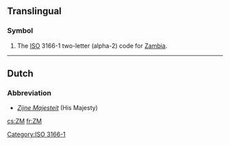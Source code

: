 ==Translingual==

===Symbol===
{{infl|mul|symbol}}

# The [[ISO]] 3166-1 two-letter (alpha-2) code for [[Zambia]].

[[Category:ISO 3166-1]]

----

==Dutch==

===Abbreviation===
{{infl|nl|abbreviation}}
* ''[[Zijne Majesteit]]'' (His Majesty)

[[cs:ZM]]
[[fr:ZM]]